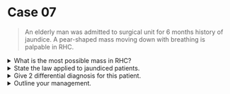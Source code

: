 # Case 07

> An elderly man was admitted to surgical unit for 6 months history of jaundice. A pear-shaped mass moving down with breathing is palpable in RHC.

<details>
<summary>What is the most possible mass in RHC?</summary>

Gall bladder

</details>

<details>
<summary>State the law applied to jaundiced patients.</summary>

Courvoisier's law

In a jaundice patient, if the gallbladder is palpably enlarged, it is not likely to be a case of stones in CBD.

</details>

<details>
<summary>Give 2 differential diagnosis for this patient.</summary>

- Ca head of pancreas
- Periampullary carcinoma

</details>

<details>
<summary>Outline your management.</summary>

- Coagulopathy control with injection Vit K
- Infection control with prophylactic antibiotics (to cover anerobes & gram negative bacteria)
- Prevention of renal failure with adequate hydration
- Prevention of liver failure with IV glucose to prevent hypoglycaemia

- (if possible) Curative treatment : Whipple's procedure
- (If incurable) Palliative treatment: Stenting and bypass surgery (cholecystojejunostomy)

</details>
